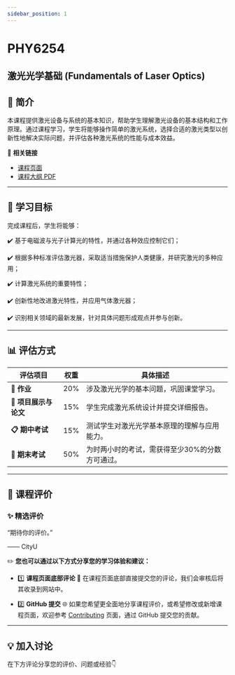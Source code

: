 ```yaml
---
sidebar_position: 1
---
```


# PHY6254
## 激光光学基础 (Fundamentals of Laser Optics)

## **📘 简介**
本课程提供激光设备与系统的基本知识，帮助学生理解激光设备的基本结构和工作原理。通过课程学习，学生将能够操作简单的激光系统，选择合适的激光类型以创新性地解决实际问题，并评估各种激光系统的性能与成本效益。

🔗 **相关链接**
- [课程页面](https://www.cityu.edu.hk/catalogue/pg/202425/course/PHY6254.htm)
- [课程大纲 PDF](https://www.cityu.edu.hk/catalogue/pg/202425/course/PHY6254.pdf)

---

## **🎯 学习目标**

完成课程后，学生将能够：

✔️ 基于电磁波与光子计算光的特性，并通过各种效应控制它们；

✔️ 根据多种标准评估激光器，采取适当措施保护人类健康，并研究激光的多种应用；

✔️ 计算激光系统的重要特性；

✔️ 创新性地改进激光特性，并应用气体激光器；

✔️ 识别相关领域的最新发展，针对具体问题形成观点并参与创新。

---

## **📊 评估方式**

| **评估项目**            | **权重** | **具体描述**                                                                                       |
|------------------------|---------|---------------------------------------------------------------------------------------------------|
| **📂 作业**             | 20%      | 涉及激光光学的基本问题，巩固课堂学习。                                                               |
| **📂 项目展示与论文**    | 15%      | 学生完成激光系统设计并提交详细报告。                                                                  |
| **📋 期中考试**          | 15%      | 测试学生对激光光学基本原理的理解与应用能力。                                                           |
| **📝 期末考试**         | 50%      | 为时两小时的考试，需获得至少30%的分数方可通过。                                                        |

---

## **💬 课程评价**

### ✨ **精选评价**
<div className={commentStyles.commentBox}>
    <p className={commentStyles.commentText}>
        “期待你的评价。”
    </p>
    <p className={commentStyles.commentAuthor}>—— CityU</p>
</div>

✏️ **您也可以通过以下方式分享您的学习体验和建议：**

- 1️⃣ **课程页面底部评论**
💬 在课程页面底部直接提交您的评论，我们会审核后将其收录到网站中。

- 2️⃣ **GitHub 提交**
🌐 如果您希望更全面地分享课程评价，或希望修改或新增课程页面，欢迎参考 [Contributing](https://penjc.github.io/cityU-navigator/contributing) 页面，通过 GitHub 提交您的贡献。

---

## **💡 加入讨论**

在下方评论分享您的评价、问题或经验👇
<Utterances />
